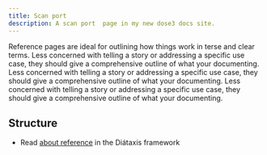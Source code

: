 ```yaml
---
title: Scan port
description: A scan port  page in my new dose3 docs site.
---
```


Reference pages are ideal for outlining how things work in terse and clear terms.
Less concerned with telling a story or addressing a specific use case, they should give a comprehensive outline of what your documenting.
Less concerned with telling a story or addressing a specific use case, they should give a comprehensive outline of what your documenting.
Less concerned with telling a story or addressing a specific use case, they should give a comprehensive outline of what your documenting.

## Structure

- Read [about reference](https://diataxis.fr/reference/) in the Diátaxis framework
